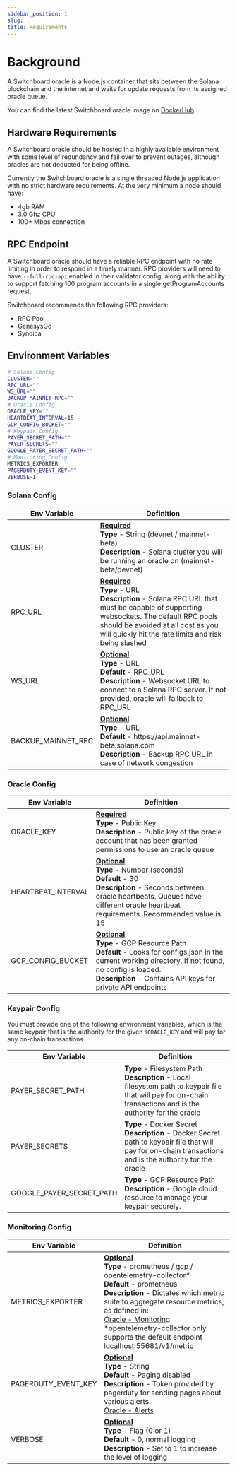 ```yaml
---
sidebar_position: 1
slug: .
title: Requirements
---
```


# Background

A Switchboard oracle is a Node.js container that sits between the Solana blockchain and the internet and waits for update requests from its assigned oracle queue.

You can find the latest Switchboard oracle image on [DockerHub](https://hub.docker.com/r/switchboardlabs/node/tags).

## Hardware Requirements

A Switchboard oracle should be hosted in a highly available environment with some level of redundancy and fail over to prevent outages, although oracles are not deducted for being offline.

Currently the Switchboard oracle is a single threaded Node.js application with no strict hardware requirements. At the very minimum a node should have:

- 4gb RAM
- 3.0 Ghz CPU
- 100+ Mbps connection

## RPC Endpoint

A Switchboard oracle should have a reliable RPC endpoint with no rate limiting in order to respond in a timely manner. RPC providers will need to have `--full-rpc-api` enabled in their validator config, along with the ability to support fetching 100 program accounts in a single getProgramAccounts request.

Switchboard recommends the following RPC providers:

- RPC Pool
- GenesysGo
- Syndica

## Environment Variables

```bash env title=".env"
# Solana Config
CLUSTER=""
RPC_URL=""
WS_URL=""
BACKUP_MAINNET_RPC=""
# Oracle Config
ORACLE_KEY=""
HEARTBEAT_INTERVAL=15
GCP_CONFIG_BUCKET=""
# Keypair Config
PAYER_SECRET_PATH=""
PAYER_SECRETS=""
GOOGLE_PAYER_SECRET_PATH=""
# Monitoring Config
METRICS_EXPORTER
PAGERDUTY_EVENT_KEY=""
VERBOSE=1
```

### Solana Config

<table>
  <thead>
    <tr>
      <th>Env Variable</th>
      <th>Definition</th>
    </tr>
  </thead>
  <tbody>
    <tr>
      <td>CLUSTER</td>
      <td>
        <b>
          <u>Required</u>
        </b>
        <br />
        <b>Type</b> - String (devnet / mainnet-beta)
        <br />
        <b>Description</b> - Solana cluster you will be running an oracle on
        (mainnet-beta/devnet)
      </td>
    </tr>
    <tr>
      <td>RPC_URL</td>
      <td>
        <b>
          <u>Required</u>
        </b>
        <br />
        <b>Type</b> - URL
        <br />
        <b>Description</b> - Solana RPC URL that must be capable of supporting
        websockets. The default RPC pools should be avoided at all cost as you
        will quickly hit the rate limits and risk being slashed
      </td>
    </tr>
    <tr>
      <td>WS_URL</td>
      <td>
        <b>
          <u>Optional</u>
        </b>
        <br />
        <b>Type</b> - URL
        <br />
        <b>Default</b> - RPC_URL
        <br />
        <b>Description</b> - Websocket URL to connect to a Solana RPC server. If
        not provided, oracle will fallback to RPC_URL
      </td>
    </tr>
    <tr>
      <td>BACKUP_MAINNET_RPC</td>
      <td>
        <b>
          <u>Optional</u>
        </b>
        <br />
        <b>Type</b> - URL
        <br />
        <b>Default</b> - https://api.mainnet-beta.solana.com
        <br />
        <b>Description</b> - Backup RPC URL in case of network congestion
      </td>
    </tr>
  </tbody>
</table>

### Oracle Config

<table>
  <thead>
    <tr>
      <th>Env Variable</th>
      <th>Definition</th>
    </tr>
  </thead>
  <tbody>
    <tr>
      <td>ORACLE_KEY</td>
      <td>
        <b>
          <u>Required</u>
        </b>
        <br />
        <b>Type</b> - Public Key
        <br />
        <b>Description</b> - Public key of the oracle account that has been
        granted permissions to use an oracle queue <br />
      </td>
    </tr>
    <tr>
      <td>HEARTBEAT_INTERVAL</td>
      <td>
        <b>
          <u>Optional</u>
        </b>
        <br />
        <b>Type</b> - Number (seconds)
        <br />
        <b>Default</b> - 30
        <br />
        <b>Description</b> - Seconds between oracle heartbeats. Queues have
        different oracle heartbeat requirements. Recommended value is 15
      </td>
    </tr>
    <tr>
      <td>GCP_CONFIG_BUCKET</td>
      <td>
        <b>
          <u>Optional</u>
        </b>
        <br />
        <b>Type</b> - GCP Resource Path
        <br />
        <b>Default</b> - Looks for configs.json in the current working
        directory. If not found, no config is loaded.
        <br />
        <b>Description</b> - Contains API keys for private API endpoints
      </td>
    </tr>
  </tbody>
</table>

### Keypair Config

You must provide one of the following environment variables, which is the same keypair that is the authority for the given `$ORACLE_KEY` and will pay for any on-chain transactions.

<table>
  <thead>
    <tr>
      <th>Env Variable</th>
      <th>Definition</th>
    </tr>
  </thead>
  <tbody>
    <tr>
      <td>PAYER_SECRET_PATH</td>
      <td>
        <b>Type</b> - Filesystem Path
        <br />
        <b>Description</b> - Local filesystem path to keypair file that will pay
        for on-chain transactions and is the authority for the oracle
      </td>
    </tr>
    <tr>
      <td>PAYER_SECRETS</td>
      <td>
        <b>Type</b> - Docker Secret
        <br />
        <b>Description</b> - Docker Secret path to keypair file that will pay
        for on-chain transactions and is the authority for the oracle
      </td>
    </tr>
    <tr>
      <td>GOOGLE_PAYER_SECRET_PATH</td>
      <td>
        <b>Type</b> - GCP Resource Path
        <br />
        <b>Description</b> - Google cloud resource to manage your keypair
        securely.
      </td>
    </tr>
  </tbody>
</table>

### Monitoring Config

<table>
  <thead>
    <tr>
      <th>Env Variable</th>
      <th>Definition</th>
    </tr>
  </thead>
  <tbody>
    <tr>
      <td>METRICS_EXPORTER</td>
      <td>
        <b>
          <u>Optional</u>
        </b>
        <br />
        <b>Type</b> - prometheus / gcp / opentelemetry-collector*
        <br />
        <b>Default</b> - prometheus
        <br />
        <b>Description</b> - Dictates which metric suite to aggregate resource
        metrics, as defined in:
        <br />
        <a href="./operator/monitoring">Oracle - Monitoring</a>
        <br />
        *opentelemetry-collector only supports the default endpoint
        localhost:55681/v1/metric
      </td>
    </tr>
    <tr>
      <td>PAGERDUTY_EVENT_KEY</td>
      <td>
        <b>
          <u>Optional</u>
        </b>
        <br />
        <b>Type</b> - String
        <br />
        <b>Default</b> - Paging disabled
        <br />
        <b>Description</b> - Token provided by pagerduty for sending pages about
        various alerts.
        <br />
        <a href="./operator/monitoring#alerts">Oracle - Alerts</a>
      </td>
    </tr>
    <tr>
      <td>VERBOSE</td>
      <td>
        <b>
          <u>Optional</u>
        </b>
        <br />
        <b>Type</b> - Flag (0 or 1)
        <br />
        <b>Default</b> - 0, normal logging
        <br />
        <b>Description</b> - Set to 1 to increase the level of logging
      </td>
    </tr>
  </tbody>
</table>
